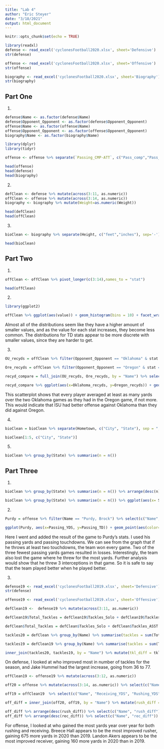 ```yaml
---
title: "Lab 4"
author: "Eric Steyer"
date: "3/18/2021"
output: html_document
---
```


```r
knitr::opts_chunk$set(echo = TRUE)
```


```r
library(readxl)
defense <- read_excel('cyclonesFootball2020.xlsx', sheet='Defensive')
str(defense)

offense <- read_excel('cyclonesFootball2020.xlsx', sheet='Offensive')
str(offense)

biography <- read_excel('cyclonesFootball2020.xlsx', sheet='Biography')
str(biography)
```

## Part One

1.

```r
defense$Name <- as.factor(defense$Name)
defense$Opponent_Opponent <- as.factor(defense$Opponent_Opponent)
offense$Name <- as.factor(offense$Name)
offense$Opponent_Opponent <- as.factor(offense$Opponent_Opponent)
biography$Name <- as.factor(biography$Name)
```

```r
library(dplyr)
library(tidyr)

offense <- offense %>% separate(`Passing_CMP-ATT`, c("Pass_comp","Pass_att")) %>% mutate(Comp_Pct = as.numeric(Pass_comp) / as.numeric(Pass_att))
```

```r
head(offense)
head(defense)
head(biography)
```


2.

```r
defClean <- defense %>% mutate(across(3:11, as.numeric))
offClean <- offense %>% mutate(across(3:14, as.numeric))
biography <- biography %>% mutate(Weight=as.numeric(Weight))

head(defClean)
head(offClean)
```

3.

```r
bioClean <- biography %>% separate(Height, c("feet","inches"), sep='-') %>% mutate(Height = as.numeric(feet)*12 + as.numeric(inches)) %>% select(-feet:-inches)

head(bioClean)
```


## Part Two

1.

```r
offClean <- offClean %>% pivot_longer(c(3:14),names_to = "stat")

head(offClean)
```

2.

```r
library(ggplot2)

offClean %>% ggplot(aes(value)) + geom_histogram(bins = 10) + facet_wrap(~stat, scales = "free")
```

Almost all of the distributions seem like they have a higher amount of smaller values, and as the value for each stat increases, they become less common. The distributions for TD stats appear to be more discrete with smaller values, since they are harder to get.

3.

```r
OU_recyds = offClean %>% filter(Opponent_Opponent == "Oklahoma" & stat == "Receiving_YDS") %>% group_by(Name) %>% summarize(Oklahoma_recyds = mean(value))

Ore_recyds = offClean %>% filter(Opponent_Opponent == "Oregon" & stat == "Receiving_YDS") %>% mutate(Oregon_recyds = value)

recyd_compare = full_join(OU_recyds, Ore_recyds, by = "Name") %>% select(c("Name", "Oklahoma_recyds", "Oregon_recyds"))

recyd_compare %>% ggplot(aes(x=Oklahoma_recyds, y=Oregon_recyds)) + geom_point() + geom_abline(intercept = 0, slope = 1)
```

This scatterplot shows that every player averaged at least as many yards over the two Oklahoma games as they had in the Oregon game, if not more. This would indicate that ISU had better offense against Oklahoma than they did against Oregon.

4.

```r
bioClean = bioClean %>% separate(Hometown, c("City", "State"), sep = ", ")

bioClean[1:5, c("City", "State")]
```

5.

```r
bioClean %>% group_by(State) %>% summarise(n = n())
```

## Part Three

1.

```r
bioClean %>% group_by(State) %>% summarise(n = n()) %>% arrange(desc(n))
```
```r
bioClean %>% group_by(State) %>% summarise(n = n()) %>% ggplot(aes(x= State, y=n)) + geom_bar(stat="identity")
```


2.

```r
Purdy = offense %>% filter(Name == "Purdy, Brock") %>% select(c("Name", "Opponent_Opponent", "Passing_YDS", "Passing_TD")) %>% mutate(Result = c("L", "W", "W", "W", "L", "W", "W", "W", "W", "W", "L", "W"))

ggplot(Purdy, aes(x=Passing_YDS, y=Passing_TD)) + geom_point(aes(color=Purdy$Result))

```

Here I went and added the result of the game to Purdy's stats. I used his passing yards and passing touchdowns. We can see from the graph that if he throws at least two touchdowns, the team won every game. Two of the three fewest passing yards games resulted in losses. Interestingly, the team also lost the game where he threw for the most yards.  Further analysis would show that he threw 3 interceptions in that game. So it is safe to say that the team played better when he played better.

3.

```r
defense19 <- read_excel('cyclonesFootball2019.xlsx', sheet='Defensive')
str(defense)

offense19 <- read_excel('cyclonesFootball2019.xlsx', sheet='Offensive')
```

```r
defClean19 <-  defense19 %>% mutate(across(3:11, as.numeric))

defClean19$Total_Tackles = defClean19$Tackles_Solo + defClean19$Tackles_ASST

defClean$Total_Tackles = defClean$Tackles_Solo + defClean$Tackles_ASST
```

```r
tackles20 = defClean %>% group_by(Name) %>% summarise(tackles = sum(Total_Tackles)) %>% rename(tkl20 = tackles)

tackles19 = defClean19 %>% group_by(Name) %>% summarise(tackles = sum(Total_Tackles)) %>% rename(tkl19 = tackles)
```


```r
inner_join(tackles20, tackles19, by = "Name") %>% mutate(tkl_diff = tkl20 - tkl19) %>% arrange(desc(tkl_diff))


```

On defense, I looked at who improved most in number of tackles for the season, and Jake Hummel had the largest increase, going from 36 to 77.

```r
offClean19 <- offense19 %>% mutate(across(3:12, as.numeric))
```
```r
off20 = offense %>% mutate(across(3:14, as.numeric)) %>% select(c("Name", "Receiving_YDS", "Rushing_YDS")) %>% group_by(Name) %>% summarise(tot_rush20 = sum(Rushing_YDS), tot_rec20 = sum(Receiving_YDS))
```

```r
off19 = offClean19  %>% select(c("Name", "Receiving_YDS", "Rushing_YDS")) %>% group_by(Name) %>% summarise(tot_rush19 = sum(Rushing_YDS), tot_rec19 = sum(Receiving_YDS))
```

```r
off_diff = inner_join(off20, off19, by = "Name") %>% mutate(rush_diff = tot_rush20 - tot_rush19, rec_diff = tot_rec20 - tot_rec19)

off_diff %>% arrange(desc(rush_diff)) %>% select(c("Name", "rush_diff"))
off_diff %>% arrange(desc(rec_diff)) %>% select(c("Name", "rec_diff"))
```

For offense, I looked at who gained the most yards year over year for both rushing and receiving. Breece Hall appears to be the most improved rusher, gaining 675 more yards in 2020 than 2019. Landon Akers appears to be the most improved receiver, gaining 160 more yards in 2020 than in 2019.
